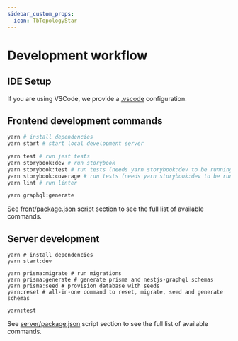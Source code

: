 ```yaml
---
sidebar_custom_props:
  icon: TbTopologyStar
---
```

# Development workflow


## IDE Setup

If you are using VSCode, we provide a [.vscode](https://github.com/twentyhq/twenty/tree/main/.vscode) configuration.

## Frontend development commands

```bash
yarn # install dependencies
yarn start # start local development server

yarn test # run jest tests
yarn storybook:dev # run storybook
yarn storybook:test # run tests (needs yarn storybook:dev to be running)
yarn storybook:coverage # run tests (needs yarn storybook:dev to be running)
yarn lint # run linter

yarn graphql:generate
```

See [front/package.json](https://github.com/twentyhq/twenty/blob/main/front/package.json) script section to see the full list of available commands.

## Server development

```
yarn # install dependencies
yarn start:dev

yarn prisma:migrate # run migrations
yarn prisma:generate # generate prisma and nestjs-graphql schemas
yarn prisma:seed # provision database with seeds
yarn:reset # all-in-one command to reset, migrate, seed and generate schemas

yarn:test
```

See [server/package.json](https://github.com/twentyhq/twenty/blob/main/server/package.json) script section to see the full list of available commands.